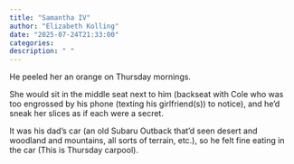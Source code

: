 ```yaml
---
title: "Samantha IV"
author: "Elizabeth Kolling"
date: "2025-07-24T21:33:00"
categories: 
description: " "
---
```



He peeled her an orange on Thursday mornings. 

She would sit in the middle seat next to him (backseat with Cole who was too engrossed by his phone (texting his girlfriend(s)) to notice), and he'd sneak her slices as if each were a secret. 

It was his dad's car (an old Subaru Outback that'd seen desert and woodland and mountains, all sorts of terrain, etc.), so he felt fine eating in the car (This is Thursday carpool). 